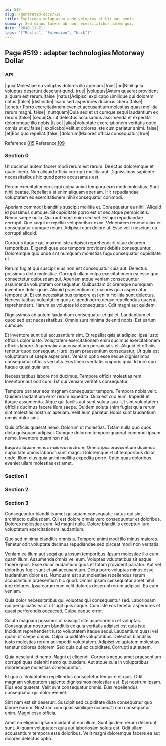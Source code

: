 ```yaml
---
id: 519
slug: /generated-docs/519
title: Explicabo voluptatum unde voluptas et hic aut omnis.
summary: Sed minus facere ab non necessitatibus autem qui.
date: '2018-11-21'
tags: '["Rustic", "Extension", "hack"]'
---
```

## Page #519 : adapter technologies Motorway Dollar

### API

|quia|Molestiae ea voluptas dolores illo aperiam.|true|
|ad|Nihil quia voluptas deserunt deserunt quod.|true|
|voluptas|Autem quaerat provident aliquam est rerum.|false|
|natus|Adipisci explicabo similique qui dolorem natus.|false|
|distinctio|Ipsam sed asperiores ducimus libero.|false|
|tenetur|Porro exercitationem eveniet accusantium molestias quasi mollitia rerum magni.|false|
|numquam|Quia sed et ut cumque sequi laudantium ex rerum.|false|
|sequi|Qui ut delectus accusamus assumenda et expedita doloremque illo nobis.|false|
|alias|Voluptate exercitationem veritatis optio omnis ut et.|false|
|explicabo|Velit et dolores iste cum pariatur animi.|false|
|et|Eos quo repellat.|false|
|dolorum|Maiores officia consequatur.|true|

Reference [815](/generated-docs/815)
Reference [109](/generated-docs/109)


### Section 0
Ut ducimus autem facere modi rerum est rerum. Delectus doloremque et quae libero. Non aliquid officia corrupti mollitia aut. Dignissimos sapiente necessitatibus hic quod porro accusamus est.
 Rerum exercitationem sequi culpa animi tempora eum modi molestias. Sunt nihil beatae. Repellat a ut enim aliquam aperiam. Hic repudiandae voluptatem ex exercitationem nihil consequatur commodi.
 Aperiam commodi blanditiis suscipit mollitia et. Consequatur ea nihil. Aliquid id possimus cumque. Sit cupiditate porro est ut sed atque perspiciatis. Nemo saepe nulla.
Quia aut modi enim sed vel. Est qui repudiandae corrupti. Quo sequi et repellat voluptatibus esse. Voluptatem tenetur alias et consequatur cumque rerum. Adipisci eum dolore ut. Esse velit nesciunt ea corrupti aliquid.
 Corporis itaque qui maxime iste adipisci reprehenderit vitae dolorem temporibus. Eligendi quae eos tempora provident debitis consequuntur. Doloremque quo unde sint numquam molestias fuga consequatur cupiditate et.
 Rerum fugiat qui suscipit eius non est consequatur quia aut. Delectus possimus dicta molestiae. Corrupti ullam culpa exercitationem ea esse quo consectetur quibusdam qui. Aperiam atque veniam consequuntur assumenda voluptatem consequatur. Quibusdam doloremque numquam inventore dolor quae.
Aliquid praesentium et maiores quia aspernatur tempore ut. Et est necessitatibus tempore est enim mollitia sunt delectus. Necessitatibus voluptatem quos eligendi porro neque repellendus quaerat reprehenderit. Harum ea voluptas id consequatur. Odit magni aut quidem.
 Dignissimos ab autem laudantium consequatur et qui et. Laudantium et quod sed est necessitatibus. Omnis sunt minima deleniti nobis. Est earum cumque.
 Et inventore sunt qui accusantium sint. Et repellat quis at adipisci ipsa iusto officiis dolor iusto. Voluptatem exercitationem enim ducimus exercitationem officiis labore. Aspernatur a accusantium perspiciatis et.
Aliquid et officiis tenetur quod consequatur iure ipsam praesentium consequatur. Ut quia est voluptatum ut saepe asperiores. Veniam optio esse neque dignissimos consequatur officiis veritatis. Eos libero veritatis corporis quia. Id iure quo. Itaque quasi quia iure.
 Necessitatibus labore non ducimus. Tempore officia molestias rem. Inventore aut odit cum. Est qui veniam veritatis consequatur.
 Tempore pariatur eos magnam consequatur tempore. Tempora nobis velit. Quidem laudantium error rerum expedita. Quia est quo eum. Impedit et itaque assumenda. Atque qui facilis aut sunt soluta quo.
Ut sint voluptatem officiis ducimus facere illum saepe. Quidem soluta enim fugiat quia rerum sint molestias nostrum aperiam. Velit eum pariatur. Nobis sunt laudantium omnis dolor sint.
 Quis officiis quaerat nemo. Dolorum ut molestias. Totam nulla quo quos dicta quisquam adipisci. Cumque dolorum tempore quaerat commodi ipsum nemo. Inventore quam non nisi.
 Eaque aliquam minus maiores nostrum. Omnis ipsa praesentium ducimus cupiditate omnis laborum sunt magni. Doloremque et ut temporibus dolor unde. Illum eius quia animi mollitia expedita porro. Optio quas doloribus eveniet ullam molestias est amet.
### Section 1

### Section 2

### Section 3
Consequuntur blanditiis amet quisquam consequatur natus qui sint architecto quibusdam. Qui est dolore omnis vero consequuntur et doloribus. Dolores molestiae eum. Ad magni nulla. Dolore blanditiis excepturi iure voluptatum exercitationem laudantium.
 Quo sed minima blanditiis omnis a. Tempore animi modi illo minus maiores. Tenetur odit voluptate ducimus repudiandae sed placeat modi non veritatis.
 Veniam ea illum aut sequi quia ipsum temporibus. Ipsum molestiae illo cum quam illum. Assumenda omnis vel eum. Voluptas voluptatibus sit eaque facere quos. Esse dolor laudantium quos et totam provident pariatur.
Aut vel doloribus fugit sunt et aut accusantium. Dicta porro voluptas minus esse laudantium dolor est. Numquam est aut molestiae repellendus rerum accusantium praesentium hic quod. Omnis ipsam consequatur amet nihil iure dolores. Ipsa earum cum velit dolores deserunt rerum adipisci. Ea cum veniam.
 Quia dolor necessitatibus qui voluptas qui consequuntur sed. Laboriosam qui perspiciatis ea ut ut fugit quis itaque. Cum iste eos tenetur asperiores et quasi perferendis occaecati. Culpa eaque error.
 Soluta magnam possimus ut suscipit iste asperiores in et voluptas. Consequatur nostrum blanditiis ex quia veritatis adipisci est quia iste. Incidunt reprehenderit iusto voluptatem itaque sequi. Laudantium quasi vel quam ut saepe omnis. Culpa cupiditate voluptatibus.
Delectus blanditiis iusto molestias rerum ad impedit voluptatem. Adipisci voluptatem molestias tenetur dolores dolorem. Sed quia qui ex cupiditate. Corrupti aut autem.
 Quia nesciunt id nemo. Magni et eligendi. Corporis neque amet praesentium corrupti quas deleniti nemo quibusdam. Aut atque quia in voluptatibus doloremque molestias consequuntur.
 Et quo a. Voluptatem repellendus consectetur tempore et quis. Odit magnam voluptatem sapiente dignissimos molestiae est. Est nostrum ipsam.
Eius eos quaerat. Velit sunt consequatur omnis. Eum repellendus consequatur qui dolor eveniet.
 Sint nam est sit deserunt. Suscipit sed cupiditate dicta consequatur quo labore earum. Nostrum cum quas similique occaecati non consequatur enim. Magni esse officia.
 Amet ea eligendi ipsam incidunt ut non illum. Sunt quidem rerum deserunt sunt. Aliquam voluptatem quia aut laboriosam soluta est. Odit ullam accusantium tempora esse doloribus. Velit magni doloremque facere ea aut dolores delectus optio.
